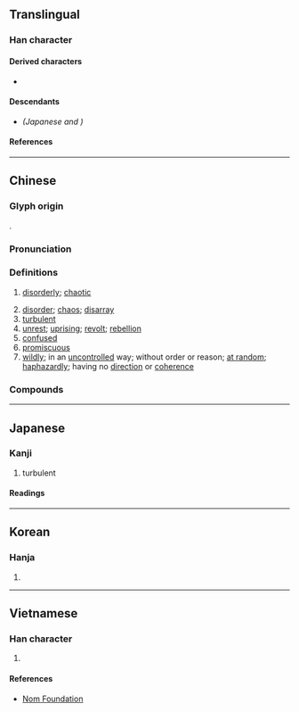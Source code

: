 {{also|乱}}
{{character info/new}}
{{character info/new|0xf91b}}
==Translingual==
{{ja-forms|[[乱]]|[[乱]]|亂}}

===Han character===
{{Han char|rn=5|rad=乙|as=12|sn=13|canj=BBU|four=22210|ids=⿰𤔔乚}}

====Derived characters====
* {{l|mul|[[𠏢]], [[薍]], [[𥂽]]}}

====Descendants====
* {{l|mul|[[乱]]}} ''(Japanese {{w|shinjitai}} and {{w|simplified Chinese}})''

====References====
{{Han ref|kx=0084.330|dkj=00214|dj=0173.080|hdz=10057.100|uh=4E82}}

----

==Chinese==
{{zh-forms|s=乱}}

===Glyph origin===
{{Han etym}}
{{Han compound||alt1=𤔔|乙|alt2=乚|ls=psc|c1=p|c2=s}}.

===Pronunciation===
{{zh-pron
|m=luàn
|c=lyun6
|h=pfs=lon
|md=luâng
|mn=loān
|mn-t=luêng6/luang6
|mn-t_note=luêng6 - Chaozhou; luang6 - Shantou
|w=3loe
|ma=y
|mc=y
|oc=y
|cat=a,n,v
}}

===Definitions===
{{zh-hanzi}}

# [[disorderly]]; [[chaotic]]
#: {{zh-x|亂 到 狗竇 噉|as messy as a dog's nest|C}}
# [[disorder]]; [[chaos]]; [[disarray]]
# [[turbulent]]
# [[unrest]]; [[uprising]]; [[revolt]]; [[rebellion]]
# [[confused]]
# [[promiscuous]]
# [[wildly]]; in an [[uncontrolled]] way; without order or reason; [[at random]]; [[haphazardly]]; having no [[direction]] or [[coherence]]
#: {{zh-x|亂說|to say whatever is on one's mind}}
#: {{zh-x|亂舞|to dance in an unorganized, uncoordinated way}}

===Compounds===
{{zh-der|七國之亂|三藩之亂|不亂|乘亂|乘亂坐大|乾霍亂|亂七八糟|亂三攪四|亂世|亂世佳人|亂世凶年|亂中有序|亂亂騰騰|亂事|亂交|亂作蕭牆|亂來|亂俗|亂俗傷風|亂倫|亂兒|亂兒媽|亂兵|亂刀|亂反射|亂叫|亂哄哄|亂啼|亂嘈嘈|亂嚼舌頭|亂國|亂塚|亂墜天花|亂墳崗|亂天常|亂婚|亂子|亂家子|亂局|亂岔岔|亂廝|亂彈|亂得慌|亂性|亂成一團|亂戰|亂抖|亂撞|亂擾擾|亂攛|亂攛攛|亂放炮|亂旋|亂棒胡敲|亂極則平|亂機|亂民|亂氣流|亂流|亂源|亂烘烘|亂用|亂真|亂石|亂碼|亂視|亂穿靴|亂竄|亂箭|亂箭攢心|亂箭穿心|亂糟糟|亂紀|亂紛紛|亂罵|亂聲|亂臣|亂臣賊子|亂臣逆子|亂花|亂葬埂|亂葬崗|亂葬崗子|亂蓋|亂蓬蓬|亂言|亂言片楮|亂說|亂講|亂跑|亂跳|亂軍|亂逆|亂道|亂邦|亂針繡|亂闖|亂階|亂集團|亂雜|亂離|亂頭|亂頭粗服|亂顫|亂首|亂首垢面|亂騰騰|亂鬆鬆|亂鬧|亂麻|亂點鴛鴦|亂黨|五胡亂華|五色亂目|人多手亂|以暴易亂|作亂|侯景之亂|倒亂|兆亂|內亂|內亂罪|八王之亂|兵亂|兵荒將亂|兵荒馬亂|凌亂|凌亂不堪|出亂子|動亂|動員戡亂|反亂|叛亂|叛亂罪|喪亂|喪亂帖|嘈亂|坐懷不亂|大亂|大亂子|大動亂|天下大亂|天寶之亂|天花亂墜|始亂終棄|安史之亂|家亂|家反宅亂|家翻宅亂|寇亂|幫亂|平亂|庚子拳亂|弭亂|徒亂人意|徼亂|心亂|心亂如麻|心慌意亂|心煩意亂|心煩慮亂|忙亂|怙亂|怪力亂神|悖亂|悶亂|惑亂|惱亂|意亂心慌|慌亂|憒亂|戡亂|戰亂|手忙腳亂|扶危定亂|捻亂|掠亂|搗亂|搞亂|撥亂|撥亂之才|撥亂反正|撥亂反治|撥亂濟危|撥亂濟時|撥亂興治|撥亂誅暴|撩亂|播亂|擾亂|攛哄鳥亂|攪亂|敗常亂俗|敗法亂紀|散亂|方寸亂矣|方寸已亂|昏亂|晴空亂流|暴亂|朝天搗亂|梟亂|欺世亂俗|歡蹦亂跳|歡迸亂跳|止亂|歪談亂講|歪談亂道|歷亂|殽亂|永嘉之亂|汩亂|沒亂|沒亂死|沒亂殺|沒亂煞|沒亂裡|沒撩沒亂|沒留沒亂|治亂|治亂存亡|治亂興亡|波涌雲亂|活蹦亂跳|淆亂|淫亂|混亂|潦亂|潰亂|煩亂|熱亂|燐亂|犯上作亂|狂亂|猖亂|理不忘亂|理亂|百般忙亂|眼花撩亂|眼花瞭亂|眼花繚亂|瞀亂|破亂|破零三亂|碎瓊亂玉|神昏意亂|神經錯亂|神魂撩亂|禁暴誅亂|禁暴靜亂|禍亂|禍亂交興|禍亂滔天|稔亂|稱亂|穢亂|粗服亂頭|精神錯亂|紅紫亂朱|紊亂|紛亂|紛亂無序|繚亂|群魔亂舞|聽讒惑亂|胡亂|胡吹亂滂|胡吹亂謅|胡思亂想|胡思亂量|胡擄忙亂|胡行亂作|胡言亂語|胡說亂語|胡說亂道|腳忙手亂|腳頭亂|臨危不亂|自亂|致亂|花亂雙眼|荒亂|蓬亂|藩鎮之亂|蝦荒蟹亂|裹亂|訌亂|變亂|變亂四起|變亂紛乘|變古亂常|賊子亂臣|賊臣亂子|轍亂旗靡|返正撥亂|迷亂|迷溜沒亂|迷留悶亂|迷留摸亂|迷留沒亂|逆亂|逆道亂常|造亂|違法亂紀|避亂|錯亂|閒言亂語|闇亂|闖亂子|陣腳大亂|雜亂|雜亂無章|離亂|零亂|霍亂|霍亂弧菌|霍亂疫區|靖亂|顛倒錯亂|騷亂|髒亂|鬢亂釵橫|鬧亂子|鬼亂|鴉飛鵲亂|麤服亂頭|黃巢之亂|黃巾之亂}}

{{zh-cat|Beginning}}

----

==Japanese==
{{ja-kanji forms|乱|亂}}

===Kanji===
{{ja-kanji|grade=|rs=乙12|shin=乱}}

# turbulent

====Readings====
{{ja-readings
|goon=らん
|kanon=らん
|kanyoon=ろん
|kun=みだ-れる, みだ-す, みだ-りに
}}

----

==Korean==

===Hanja===
{{ko-hanja|hangeul=란|rv=ran|mr=ran}}

# {{defn|lang=ko|sort=乙12}}

----

==Vietnamese==

===Han character===
{{vi-hantu|[[loạn]], [[loàn]]|rs=乙12}}

# {{defn|lang=vi|sort=乙12}}

====References====
* [http://nomfoundation.org/common/nom_details.php?codepoint=4e82 Nom Foundation]